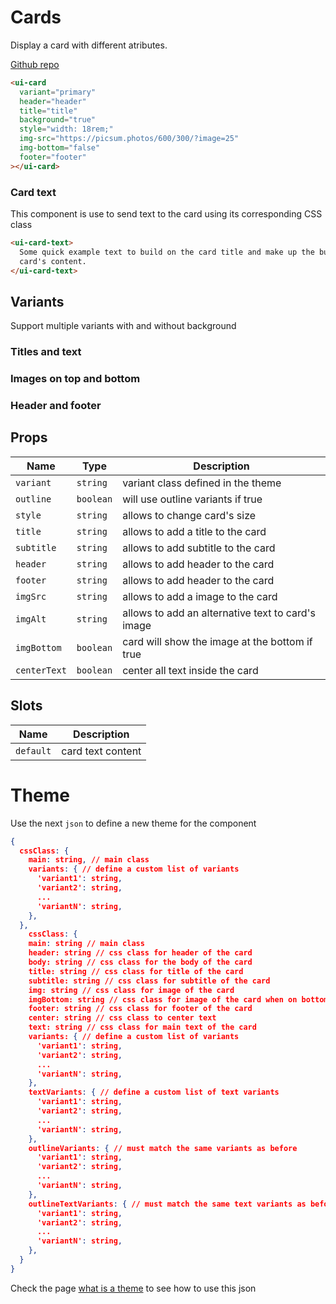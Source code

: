 
# Cards

Display a card with different atributes.

[Github repo](https://github.com/unicoderns/ui/tree/master/packages/card)

```html
<ui-card
  variant="primary"
  header="header"
  title="title"
  background="true"
  style="width: 18rem;"
  img-src="https://picsum.photos/600/300/?image=25"
  img-bottom="false"
  footer="footer"
></ui-card>
```

### Card text

This component is use to send text to the card using its corresponding CSS class

```html
<ui-card-text>
  Some quick example text to build on the card title and make up the bulk of the
  card's content.
</ui-card-text>
```

## Variants

Support multiple variants with and without background

<Canvas>
  <Story id="ui-bootstrap-card--primary" />
  <Story id="ui-bootstrap-card--secondary" />
  <Story id="ui-bootstrap-card--success" />
  <Story id="ui-bootstrap-card--danger" />
  <Story id="ui-bootstrap-card--warning" />
  <Story id="ui-bootstrap-card--info" />
  <Story id="ui-bootstrap-card--light" />
  <Story id="ui-bootstrap-card--dark" />
</Canvas>
<Canvas>
  <Story id="ui-bootstrap-card--outline-primary" />
  <Story id="ui-bootstrap-card--outline-secondary" />
  <Story id="ui-bootstrap-card--outline-success" />
  <Story id="ui-bootstrap-card--outline-danger" />
  <Story id="ui-bootstrap-card--outline-warning" />
  <Story id="ui-bootstrap-card--outline-info" />
  <Story id="ui-bootstrap-card--outline-light" />
  <Story id="ui-bootstrap-card--outline-dark" />
</Canvas>

### Titles and text

<Canvas>
  <Story id="ui-bootstrap-card--titles-and-text" />
</Canvas>

### Images on top and bottom

<Canvas>
  <Story id="ui-bootstrap-card--image-top" />
  <Story id="ui-bootstrap-card--image-bottom" />
</Canvas>

### Header and footer

<Canvas>
  <Story id="ui-bootstrap-card--header-and-footer" />
</Canvas>

## Props

| Name         | Type      | Description                                       |
| ------------ | --------- | ------------------------------------------------- |
| `variant`    | `string`  | variant class defined in the theme                |
| `outline`    | `boolean` | will use outline variants if true                 |
| `style`      | `string`  | allows to change card's size                      |
| `title`      | `string`  | allows to add a title to the card                 |
| `subtitle`   | `string`  | allows to add subtitle to the card                |
| `header`     | `string`  | allows to add header to the card                  |
| `footer`     | `string`  | allows to add header to the card                  |
| `imgSrc`     | `string`  | allows to add a image to the card                 |
| `imgAlt`     | `string`  | allows to add an alternative text to card's image |
| `imgBottom`  | `boolean` | card will show the image at the bottom if true    |
| `centerText` | `boolean` | center all text inside the card                   |

## Slots

| Name      | Description       |
| --------- | ----------------- |
| `default` | card text content |

# Theme

Use the next `json` to define a new theme for the component

```json
{
  cssClass: {
    main: string, // main class
    variants: { // define a custom list of variants
      'variant1': string,
      'variant2': string,
      ...
      'variantN': string,
    },
  },
    cssClass: {
    main: string // main class
    header: string // css class for header of the card
    body: string // css class for the body of the card
    title: string // css class for title of the card
    subtitle: string // css class for subtitle of the card
    img: string // css class for image of the card
    imgBottom: string // css class for image of the card when on bottom
    footer: string // css class for footer of the card
    center: string // css class to center text
    text: string // css class for main text of the card
    variants: { // define a custom list of variants
      'variant1': string,
      'variant2': string,
      ...
      'variantN': string,
    },
    textVariants: { // define a custom list of text variants
      'variant1': string,
      'variant2': string,
      ...
      'variantN': string,
    },
    outlineVariants: { // must match the same variants as before
      'variant1': string,
      'variant2': string,
      ...
      'variantN': string,
    },
    outlineTextVariants: { // must match the same text variants as before
      'variant1': string,
      'variant2': string,
      ...
      'variantN': string,
    },
  }
}
```

Check the page [what is a theme](/docs/docs-theming--page#what-is-a-theme) to see how to use this json
